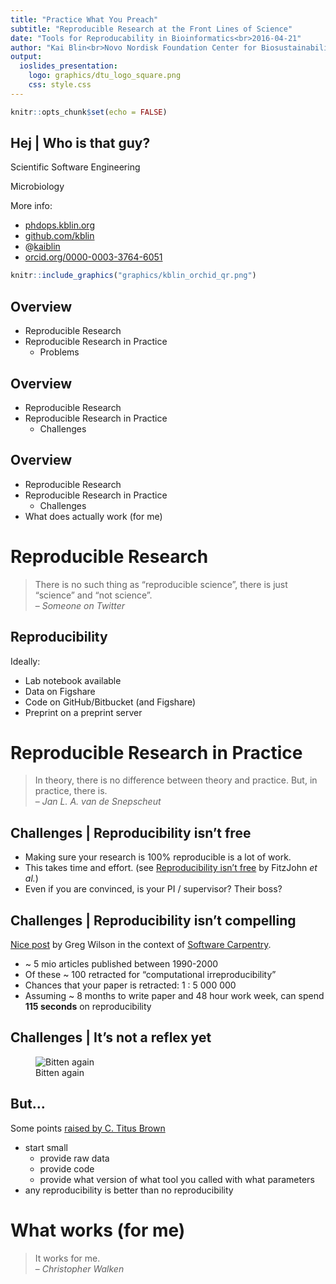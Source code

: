 ```yaml
---
title: "Practice What You Preach"
subtitle: "Reproducible Research at the Front Lines of Science"
date: "Tools for Reproducability in Bioinformatics<br>2016-04-21"
author: "Kai Blin<br>Novo Nordisk Foundation Center for Biosustainability<br>"
output:
  ioslides_presentation:
    logo: graphics/dtu_logo_square.png
    css: style.css
---
```


```r
knitr::opts_chunk$set(echo = FALSE)
```

## Hej | Who is that guy? {.build}

Scientific Software Engineering

Microbiology

More info:

<div class="columns-2">
- [phdops.kblin.org](https://phdops.kblin.org/)
- [github.com/kblin](https://github.com/kblin/)
- @[kaiblin](https://twitter.com/kblin/)
- [orcid.org/0000-0003-3764-6051](https://orcid.org/0000-0003-3764-6051)

```r
knitr::include_graphics("graphics/kblin_orchid_qr.png")
```
</div>

## Overview {.build}

- Reproducible Research
- Reproducible Research in Practice
    - Problems

## Overview

- Reproducible Research
- Reproducible Research in Practice
    - Challenges

## Overview

- Reproducible Research
- Reproducible Research in Practice
    - Challenges
- What does actually work (for me)


# Reproducible Research

> There is no such thing as "reproducible science", there is just "science" and "not science". <br>
> -- <cite>Someone on Twitter</cite>

## Reproducibility

Ideally:

- Lab notebook available
- Data on Figshare
- Code on GitHub/Bitbucket (and Figshare)
- Preprint on a preprint server


# Reproducible Research in Practice

> In theory, there is no difference between theory and practice. But, in practice, there is.<br>
> -- <cite>Jan L. A. van de Snepscheut</cite>


## Challenges | Reproducibility isn't free

- Making sure your research is 100% reproducible is a lot of work.
- This takes time and effort. (see [Reproducibility isn't free](https://ropensci.org/blog/2014/06/09/reproducibility/) by FitzJohn *et al.*)
- Even if you are convinced, is your PI / supervisor? Their boss?

## Challenges | Reproducibility isn't compelling

[Nice post](http://software-carpentry.org/blog/2013/02/correctness-isnt-compelling.html) by Greg Wilson in the context of [Software Carpentry](http://software-carpentry.org).

- ~ 5 mio articles published between 1990-2000
- Of these ~ 100 retracted for "computational irreproducibility"
- Chances that your paper is retracted: 1 : 5 000 000
- Assuming ~ 8 months to write paper and 48 hour work week, can spend **115 seconds** on reproducibility

## Challenges | It's not a reflex yet

![Bitten again](graphics/bitten_again.png)

## But...

Some points [raised by C. Titus Brown](http://ivory.idyll.org/blog/2014-myths-of-computational-reproducibility.html)

- start small
    - provide raw data
    - provide code
    - provide what version of what tool you called with what parameters
- any reproducibility is better than no reproducibility

# What works (for me)

> It works for me.<br>
> -- <cite>Christopher Walken</cite>
